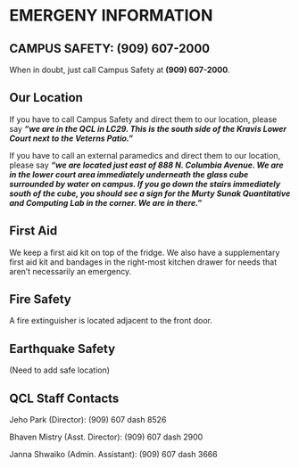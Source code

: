# EMERGENY INFORMATION

## CAMPUS SAFETY: (909) 607-2000
When in doubt, just call Campus Safety at **(909) 607-2000**.

## Our Location
If you have to call Campus Safety and direct them to our location, please say ***"we are in the QCL in LC29. This is the south side of the Kravis Lower Court next to the Veterns Patio."***

If you have to call an external paramedics and direct them to our location, please say ***"we are located just east of 888 N. Columbia Avenue. We are in the lower court area immediately underneath the glass cube surrounded by water on campus. If you go down the stairs immediately south of the cube, you should see a sign for the Murty Sunak Quantitative and Computing Lab in the corner. We are in there."***

## First Aid
We keep a first aid kit on top of the fridge. We also have a supplementary first aid kit and bandages in the right-most kitchen drawer for needs that aren't necessarily an emergency. 

## Fire Safety
A fire extinguisher is located adjacent to the front door. 

## Earthquake Safety
(Need to add safe location)

## QCL Staff Contacts
Jeho Park (Director): (909) 607 dash 8526

Bhaven Mistry (Asst. Director): (909) 607 dash 2900

Janna Shwaiko (Admin. Assistant): (909) 607 dash 3666